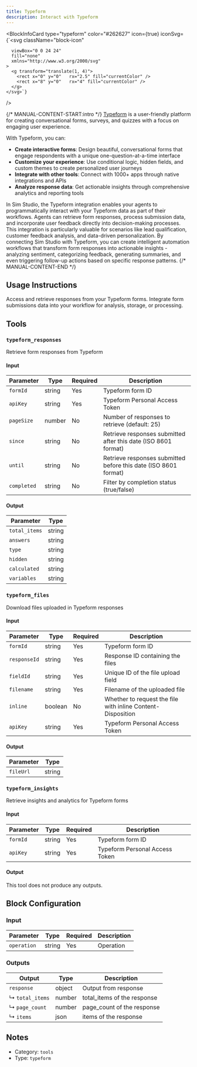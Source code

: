 ```yaml
---
title: Typeform
description: Interact with Typeform
---
```



<BlockInfoCard
  type="typeform"
  color="#262627"
  icon={true}
  iconSvg={`<svg className="block-icon"
      
      
      
      viewBox="0 0 24 24"
      fill="none"
      xmlns="http://www.w3.org/2000/svg"
    >
      <g transform="translate(1, 4)">
        <rect x="0" y="0"   rx="2.5" fill="currentColor" />
        <rect x="8" y="0"   rx="4" fill="currentColor" />
      </g>
    </svg>`}
/>

{/* MANUAL-CONTENT-START:intro */}
[Typeform](https://www.typeform.com/) is a user-friendly platform for creating conversational forms, surveys, and quizzes with a focus on engaging user experience.

With Typeform, you can:

- **Create interactive forms**: Design beautiful, conversational forms that engage respondents with a unique one-question-at-a-time interface
- **Customize your experience**: Use conditional logic, hidden fields, and custom themes to create personalized user journeys
- **Integrate with other tools**: Connect with 1000+ apps through native integrations and APIs
- **Analyze response data**: Get actionable insights through comprehensive analytics and reporting tools

In Sim Studio, the Typeform integration enables your agents to programmatically interact with your Typeform data as part of their workflows. Agents can retrieve form responses, process submission data, and incorporate user feedback directly into decision-making processes. This integration is particularly valuable for scenarios like lead qualification, customer feedback analysis, and data-driven personalization. By connecting Sim Studio with Typeform, you can create intelligent automation workflows that transform form responses into actionable insights - analyzing sentiment, categorizing feedback, generating summaries, and even triggering follow-up actions based on specific response patterns.
{/* MANUAL-CONTENT-END */}

## Usage Instructions

Access and retrieve responses from your Typeform forms. Integrate form submissions data into your workflow for analysis, storage, or processing.

## Tools

### `typeform_responses`

Retrieve form responses from Typeform

#### Input

| Parameter   | Type   | Required | Description                                                       |
| ----------- | ------ | -------- | ----------------------------------------------------------------- |
| `formId`    | string | Yes      | Typeform form ID                                                  |
| `apiKey`    | string | Yes      | Typeform Personal Access Token                                    |
| `pageSize`  | number | No       | Number of responses to retrieve \(default: 25\)                   |
| `since`     | string | No       | Retrieve responses submitted after this date \(ISO 8601 format\)  |
| `until`     | string | No       | Retrieve responses submitted before this date \(ISO 8601 format\) |
| `completed` | string | No       | Filter by completion status \(true/false\)                        |

#### Output

| Parameter     | Type   |
| ------------- | ------ |
| `total_items` | string |
| `answers`     | string |
| `type`        | string |
| `hidden`      | string |
| `calculated`  | string |
| `variables`   | string |

### `typeform_files`

Download files uploaded in Typeform responses

#### Input

| Parameter    | Type    | Required | Description                                                 |
| ------------ | ------- | -------- | ----------------------------------------------------------- |
| `formId`     | string  | Yes      | Typeform form ID                                            |
| `responseId` | string  | Yes      | Response ID containing the files                            |
| `fieldId`    | string  | Yes      | Unique ID of the file upload field                          |
| `filename`   | string  | Yes      | Filename of the uploaded file                               |
| `inline`     | boolean | No       | Whether to request the file with inline Content-Disposition |
| `apiKey`     | string  | Yes      | Typeform Personal Access Token                              |

#### Output

| Parameter | Type   |
| --------- | ------ |
| `fileUrl` | string |

### `typeform_insights`

Retrieve insights and analytics for Typeform forms

#### Input

| Parameter | Type   | Required | Description                    |
| --------- | ------ | -------- | ------------------------------ |
| `formId`  | string | Yes      | Typeform form ID               |
| `apiKey`  | string | Yes      | Typeform Personal Access Token |

#### Output

This tool does not produce any outputs.

## Block Configuration

### Input

| Parameter   | Type   | Required | Description |
| ----------- | ------ | -------- | ----------- |
| `operation` | string | Yes      | Operation   |

### Outputs

| Output          | Type   | Description                 |
| --------------- | ------ | --------------------------- |
| `response`      | object | Output from response        |
| ↳ `total_items` | number | total_items of the response |
| ↳ `page_count`  | number | page_count of the response  |
| ↳ `items`       | json   | items of the response       |

## Notes

- Category: `tools`
- Type: `typeform`
